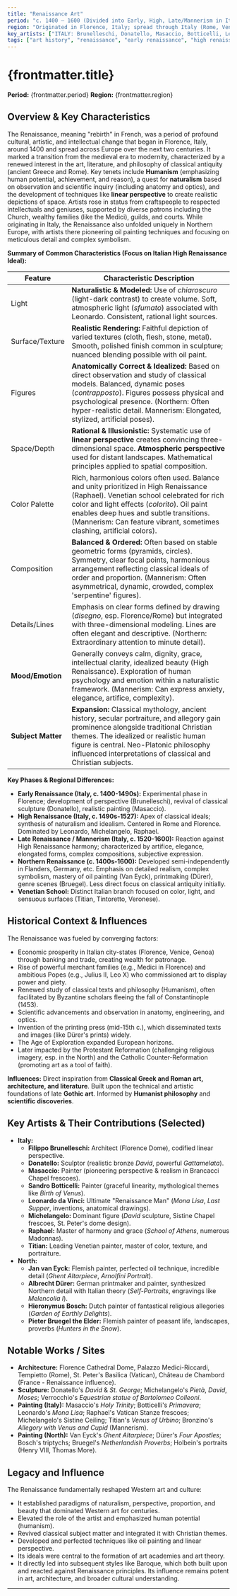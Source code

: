 ```yaml
---
title: "Renaissance Art"
period: "c. 1400 – 1600 (Divided into Early, High, Late/Mannerism in Italy; Northern Renaissance distinct)"
region: "Originated in Florence, Italy; spread through Italy (Rome, Venice) and across Europe (Flanders, Germany, France, etc.)"
key_artists: ["ITALY: Brunelleschi, Donatello, Masaccio, Botticelli, Leonardo da Vinci, Michelangelo, Raphael, Titian, Pontormo", "NORTH: Jan van Eyck, Dürer, Bosch, Bruegel the Elder, Holbein the Younger"]
tags: ["art history", "renaissance", "early renaissance", "high renaissance", "mannerism", "northern renaissance", "italy", "florence", "rome", "venice", "europe", "humanism", "perspective", "classical revival", "painting", "sculpture", "architecture", "leonardo", "michelangelo", "raphael"]
---
```


# {frontmatter.title}

**Period:** {frontmatter.period}
**Region:** {frontmatter.region}

## Overview & Key Characteristics

The Renaissance, meaning "rebirth" in French, was a period of profound cultural, artistic, and intellectual change that began in Florence, Italy, around 1400 and spread across Europe over the next two centuries. It marked a transition from the medieval era to modernity, characterized by a renewed interest in the art, literature, and philosophy of classical antiquity (ancient Greece and Rome). Key tenets include **Humanism** (emphasizing human potential, achievement, and reason), a quest for **naturalism** based on observation and scientific inquiry (including anatomy and optics), and the development of techniques like **linear perspective** to create realistic depictions of space. Artists rose in status from craftspeople to respected intellectuals and geniuses, supported by diverse patrons including the Church, wealthy families (like the Medici), guilds, and courts. While originating in Italy, the Renaissance also unfolded uniquely in Northern Europe, with artists there pioneering oil painting techniques and focusing on meticulous detail and complex symbolism.

**Summary of Common Characteristics (Focus on Italian High Renaissance Ideal):**

| Feature         | Characteristic Description                                                                   |
|-----------------|----------------------------------------------------------------------------------------------|
| Light           | **Naturalistic & Modeled:** Use of *chiaroscuro* (light-dark contrast) to create volume. Soft, atmospheric light (*sfumato*) associated with Leonardo. Consistent, rational light sources. |
| Surface/Texture | **Realistic Rendering:** Faithful depiction of varied textures (cloth, flesh, stone, metal). Smooth, polished finish common in sculpture; nuanced blending possible with oil paint. |
| Figures         | **Anatomically Correct & Idealized:** Based on direct observation and study of classical models. Balanced, dynamic poses (*contrapposto*). Figures possess physical and psychological presence. (Northern: Often hyper-realistic detail. Mannerism: Elongated, stylized, artificial poses). |
| Space/Depth     | **Rational & Illusionistic:** Systematic use of **linear perspective** creates convincing three-dimensional space. **Atmospheric perspective** used for distant landscapes. Mathematical principles applied to spatial composition. |
| Color Palette   | Rich, harmonious colors often used. Balance and unity prioritized in High Renaissance (Raphael). Venetian school celebrated for rich color and light effects (*colorito*). Oil paint enables deep hues and subtle transitions. (Mannerism: Can feature vibrant, sometimes clashing, artificial colors). |
| Composition     | **Balanced & Ordered:** Often based on stable geometric forms (pyramids, circles). Symmetry, clear focal points, harmonious arrangement reflecting classical ideals of order and proportion. (Mannerism: Often asymmetrical, dynamic, crowded, complex 'serpentine' figures). |
| Details/Lines   | Emphasis on clear forms defined by drawing (*disegno*, esp. Florence/Rome) but integrated with three-dimensional modeling. Lines are often elegant and descriptive. (Northern: Extraordinary attention to minute detail). |
| **Mood/Emotion**| Generally conveys calm, dignity, grace, intellectual clarity, idealized beauty (High Renaissance). Exploration of human psychology and emotion within a naturalistic framework. (Mannerism: Can express anxiety, elegance, artifice, complexity). |
| **Subject Matter**| **Expansion:** Classical mythology, ancient history, secular portraiture, and allegory gain prominence alongside traditional Christian themes. The idealized or realistic human figure is central. Neo-Platonic philosophy influenced interpretations of classical and Christian subjects. |

**Key Phases & Regional Differences:**
* **Early Renaissance (Italy, c. 1400-1490s):** Experimental phase in Florence; development of perspective (Brunelleschi), revival of classical sculpture (Donatello), realistic painting (Masaccio).
* **High Renaissance (Italy, c. 1490s-1527):** Apex of classical ideals; synthesis of naturalism and idealism. Centered in Rome and Florence. Dominated by Leonardo, Michelangelo, Raphael.
* **Late Renaissance / Mannerism (Italy, c. 1520-1600):** Reaction against High Renaissance harmony; characterized by artifice, elegance, elongated forms, complex compositions, subjective expression.
* **Northern Renaissance (c. 1400s-1600):** Developed semi-independently in Flanders, Germany, etc. Emphasis on detailed realism, complex symbolism, mastery of oil painting (Van Eyck), printmaking (Dürer), genre scenes (Bruegel). Less direct focus on classical antiquity initially.
* **Venetian School:** Distinct Italian branch focused on color, light, and sensuous surfaces (Titian, Tintoretto, Veronese).

## Historical Context & Influences

The Renaissance was fueled by converging factors:
* Economic prosperity in Italian city-states (Florence, Venice, Genoa) through banking and trade, creating wealth for patronage.
* Rise of powerful merchant families (e.g., Medici in Florence) and ambitious Popes (e.g., Julius II, Leo X) who commissioned art to display power and piety.
* Renewed study of classical texts and philosophy (Humanism), often facilitated by Byzantine scholars fleeing the fall of Constantinople (1453).
* Scientific advancements and observation in anatomy, engineering, and optics.
* Invention of the printing press (mid-15th c.), which disseminated texts and images (like Dürer's prints) widely.
* The Age of Exploration expanded European horizons.
* Later impacted by the Protestant Reformation (challenging religious imagery, esp. in the North) and the Catholic Counter-Reformation (promoting art as a tool of faith).

**Influences:** Direct inspiration from **Classical Greek and Roman art, architecture, and literature**. Built upon the technical and artistic foundations of late **Gothic art**. Informed by **Humanist philosophy** and **scientific discoveries**.

## Key Artists & Their Contributions (Selected)

* **Italy:**
    * **Filippo Brunelleschi:** Architect (Florence Dome), codified linear perspective.
    * **Donatello:** Sculptor (realistic bronze *David*, powerful *Gattamelata*).
    * **Masaccio:** Painter (pioneering perspective & realism in Brancacci Chapel frescoes).
    * **Sandro Botticelli:** Painter (graceful linearity, mythological themes like *Birth of Venus*).
    * **Leonardo da Vinci:** Ultimate "Renaissance Man" (*Mona Lisa*, *Last Supper*, inventions, anatomical drawings).
    * **Michelangelo:** Dominant figure (*David* sculpture, Sistine Chapel frescoes, St. Peter's dome design).
    * **Raphael:** Master of harmony and grace (*School of Athens*, numerous Madonnas).
    * **Titian:** Leading Venetian painter, master of color, texture, and portraiture.
* **North:**
    * **Jan van Eyck:** Flemish painter, perfected oil technique, incredible detail (*Ghent Altarpiece*, *Arnolfini Portrait*).
    * **Albrecht Dürer:** German printmaker and painter, synthesized Northern detail with Italian theory (*Self-Portraits*, engravings like *Melencolia I*).
    * **Hieronymus Bosch:** Dutch painter of fantastical religious allegories (*Garden of Earthly Delights*).
    * **Pieter Bruegel the Elder:** Flemish painter of peasant life, landscapes, proverbs (*Hunters in the Snow*).

## Notable Works / Sites

* **Architecture:** Florence Cathedral Dome, Palazzo Medici-Riccardi, Tempietto (Rome), St. Peter's Basilica (Vatican), Château de Chambord (France - Renaissance influence).
* **Sculpture:** Donatello's *David* & *St. George*; Michelangelo's *Pietà*, *David*, *Moses*; Verrocchio's *Equestrian statue of Bartolomeo Colleoni*.
* **Painting (Italy):** Masaccio's *Holy Trinity*; Botticelli's *Primavera*; Leonardo's *Mona Lisa*; Raphael's Vatican Stanze frescoes; Michelangelo's Sistine Ceiling; Titian's *Venus of Urbino*; Bronzino's *Allegory with Venus and Cupid* (Mannerism).
* **Painting (North):** Van Eyck's *Ghent Altarpiece*; Dürer's *Four Apostles*; Bosch's triptychs; Bruegel's *Netherlandish Proverbs*; Holbein's portraits (Henry VIII, Thomas More).

## Legacy and Influence

The Renaissance fundamentally reshaped Western art and culture:
* It established paradigms of naturalism, perspective, proportion, and beauty that dominated Western art for centuries.
* Elevated the role of the artist and emphasized human potential (humanism).
* Revived classical subject matter and integrated it with Christian themes.
* Developed and perfected techniques like oil painting and linear perspective.
* Its ideals were central to the formation of art academies and art theory.
* It directly led into subsequent styles like Baroque, which both built upon and reacted against Renaissance principles. Its influence remains potent in art, architecture, and broader cultural understanding.

---